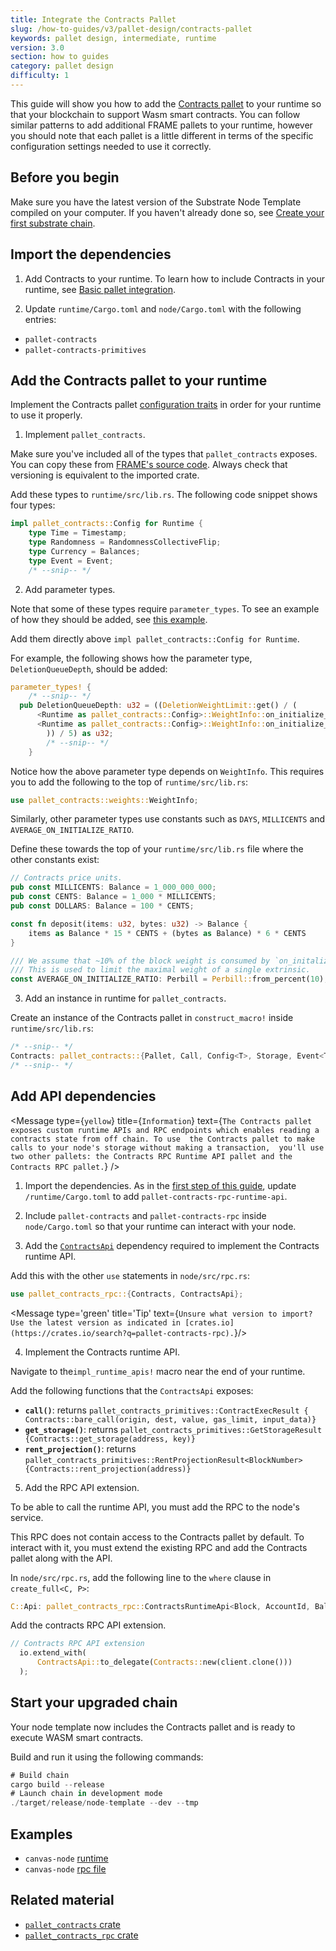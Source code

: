 ```yaml
---
title: Integrate the Contracts Pallet
slug: /how-to-guides/v3/pallet-design/contracts-pallet
keywords: pallet design, intermediate, runtime
version: 3.0 
section: how to guides
category: pallet design
difficulty: 1
---
```


This guide will show you how to add the [Contracts pallet](/rustdocs/latest/pallet_contracts/) to your runtime so that your blockchain
to support Wasm smart contracts. You can follow similar patterns to add additional FRAME pallets to your runtime, however you should note that each pallet is a little different in terms of the specific configuration settings needed to use it correctly.

## Before you begin

Make sure you have the latest version of the Substrate Node Template compiled on your computer. If you haven't already done so, see [Create your first substrate chain](/tutorials/v3/create-your-first-substrate-chain/).

## Import the dependencies

1. Add Contracts to your runtime.
  To learn how to include Contracts in your runtime, see [Basic pallet integration](/how-to-guides/v3/basics/pallet-integration).

2. Update `runtime/Cargo.toml` and `node/Cargo.toml` with the following entries:

  - `pallet-contracts`
  - `pallet-contracts-primitives`

## Add the Contracts pallet to your runtime

Implement the Contracts pallet [configuration traits][contracts-config-rustdocs] in order for your runtime to use it properly.

1. Implement `pallet_contracts`.
  
  Make sure you've included all of the types that `pallet_contracts` exposes. You can copy these from [FRAME's source code][contracts-frame-gh]. Always check that versioning is equivalent to the imported crate. 
  
  Add these types to `runtime/src/lib.rs`. The following code snippet shows four types:

  ```rust
  impl pallet_contracts::Config for Runtime {
      type Time = Timestamp;
      type Randomness = RandomnessCollectiveFlip;
      type Currency = Balances;
      type Event = Event;
      /* --snip-- */
  ```

2. Add parameter types.

  Note that some of these types require `parameter_types`. To see an example of how they should be added, see [this example][bin-runtime-contracts-frame]. 

  Add them directly above `impl pallet_contracts::Config for Runtime`.

  For example, the following shows how the parameter type, `DeletionQueueDepth`, should be added:

  ```rust
  parameter_types! {
      /* --snip-- */
    pub DeletionQueueDepth: u32 = ((DeletionWeightLimit::get() / (
        <Runtime as pallet_contracts::Config>::WeightInfo::on_initialize_per_queue_item(1) -
        <Runtime as pallet_contracts::Config>::WeightInfo::on_initialize_per_queue_item(0)
          )) / 5) as u32;
          /* --snip-- */
      }
  ```

  Notice how the above parameter type depends on `WeightInfo`. This requires you to add the following to the top of `runtime/src/lib.rs`:

  ```rust
  use pallet_contracts::weights::WeightInfo;
  ```

  Similarly, other parameter types use constants such as `DAYS`, `MILLICENTS` and `AVERAGE_ON_INITIALIZE_RATIO`.

  Define these towards the top of your `runtime/src/lib.rs` file where the other constants exist:

  ```rust
  // Contracts price units.
  pub const MILLICENTS: Balance = 1_000_000_000;
  pub const CENTS: Balance = 1_000 * MILLICENTS;
  pub const DOLLARS: Balance = 100 * CENTS;

  const fn deposit(items: u32, bytes: u32) -> Balance {
      items as Balance * 15 * CENTS + (bytes as Balance) * 6 * CENTS
  }

  /// We assume that ~10% of the block weight is consumed by `on_initalize` handlers.
  /// This is used to limit the maximal weight of a single extrinsic.
  const AVERAGE_ON_INITIALIZE_RATIO: Perbill = Perbill::from_percent(10);
  ```

3. Add an instance in runtime for `pallet_contracts`.

  Create an instance of the Contracts pallet in `construct_macro!` inside `runtime/src/lib.rs`:

  ```rust
  /* --snip-- */
  Contracts: pallet_contracts::{Pallet, Call, Config<T>, Storage, Event<T>},
  /* --snip-- */
  ```

## Add API dependencies

<Message
  type={`yellow`}
  title={`Information`}
  text={`The Contracts pallet exposes custom runtime APIs and RPC endpoints
  which enables reading a contracts state from off chain. To use 
  the Contracts pallet to make calls to your node's storage without making a transaction, 
  you'll use two other pallets: the Contracts RPC Runtime API pallet and the Contracts RPC pallet.`}
/>

1. Import the dependencies.
  As in the [first step of this guide](#1-import-the-dependencies), update `/runtime/Cargo.toml` to add `pallet-contracts-rpc-runtime-api`.

2. Include `pallet-contracts` and `pallet-contracts-rpc` inside `node/Cargo.toml` so that your runtime can interact with your node.

3. Add the [`ContractsApi`][contracts-api-rustdocs] dependency required to implement the Contracts runtime API.

  Add this with the other `use` statements in `node/src/rpc.rs`:

  ```rust
  use pallet_contracts_rpc::{Contracts, ContractsApi};
  ```

  <Message type='green' title='Tip' text={`
  Unsure what version to import? Use the latest version as indicated in
  [crates.io](https://crates.io/search?q=pallet-contracts-rpc).
  `}/>

4. Implement the Contracts runtime API.

  Navigate to the`impl_runtime_apis!` macro near the end of your runtime.

  Add the following functions that the `ContractsApi` exposes:

  - **`call()`**: returns `pallet_contracts_primitives::ContractExecResult { Contracts::bare_call(origin, dest, value, gas_limit, input_data)}`
  - **`get_storage()`**: returns `pallet_contracts_primitives::GetStorageResult {Contracts::get_storage(address, key)}`
  - **`rent_projection()`**: returns `pallet_contracts_primitives::RentProjectionResult<BlockNumber> {Contracts::rent_projection(address)}`
  
5. Add the RPC API extension.

  To be able to call the runtime API, you must add the RPC to the node's service.

  This RPC does not contain access to the Contracts pallet by default. To interact with it, you must extend the existing RPC and add the Contracts pallet along with the API.

  In `node/src/rpc.rs`, add the following line to the `where` clause in `create_full<C, P>`:

  ```rust
  C::Api: pallet_contracts_rpc::ContractsRuntimeApi<Block, AccountId, Balance, BlockNumber>,
  ```

  Add the contracts RPC API extension.

  ```rust
  // Contracts RPC API extension
    io.extend_with(
        ContractsApi::to_delegate(Contracts::new(client.clone()))
    );
  ```

## Start your upgraded chain

Your node template now includes the Contracts pallet and is ready to execute WASM smart contracts.

Build and run it using the following commands:

```rust
# Build chain
cargo build --release
# Launch chain in development mode
./target/release/node-template --dev --tmp
```

## Examples

- `canvas-node` [runtime](https://github.com/paritytech/canvas-node/blob/master/runtime/src/lib.rs#L361)
- `canvas-node` [rpc file](https://github.com/paritytech/canvas-node/blob/master/node/src/rpc.rs)

## Related material

- [`pallet_contracts` crate](/rustdocs/latest/pallet_contracts/index.html)
- [`pallet_contracts_rpc` crate](/rustdocs/latest/pallet_contracts_rpc/index.html)

[create-first-chain-tutorial]: /tutorials/v3/create-your-first-substrate-chain
[contracts-config-rustdocs]: /rustdocs/latest/pallet_contracts/trait.Config.html
[contracts-frame-gh]: https://github.com/paritytech/substrate/blob/master/frame/contracts/src/lib.rs#L144
[bin-runtime-contracts-frame]: https://github.com/paritytech/substrate/blob/master/bin/node/runtime/src/lib.rs#L786
[contracts-api-rustdocs]: /rustdocs/latest/pallet_contracts_rpc_runtime_api/trait.ContractsApi.html
